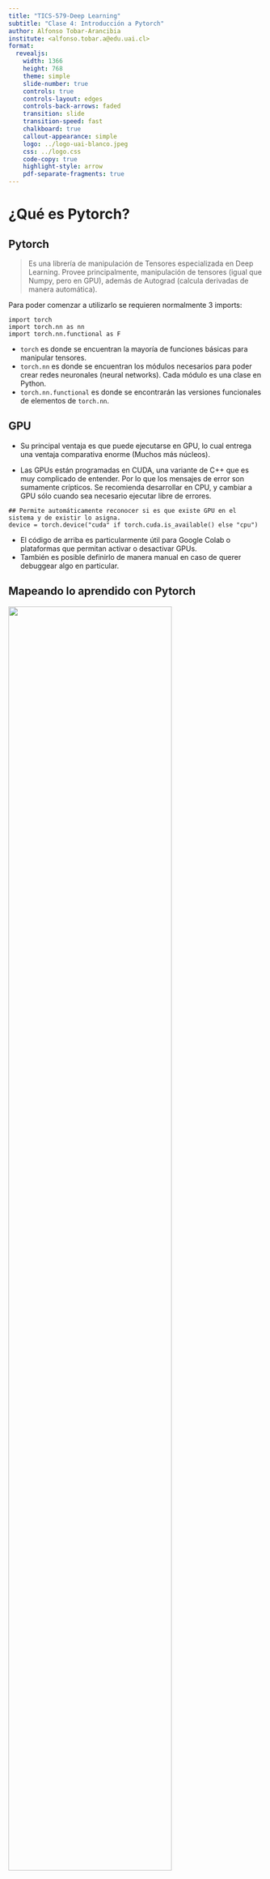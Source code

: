 ```yaml
---
title: "TICS-579-Deep Learning"
subtitle: "Clase 4: Introducción a Pytorch"
author: Alfonso Tobar-Arancibia
institute: <alfonso.tobar.a@edu.uai.cl>
format:
  revealjs:
    width: 1366
    height: 768
    theme: simple
    slide-number: true
    controls: true
    controls-layout: edges
    controls-back-arrows: faded
    transition: slide
    transition-speed: fast
    chalkboard: true
    callout-appearance: simple
    logo: ../logo-uai-blanco.jpeg
    css: ../logo.css
    code-copy: true
    highlight-style: arrow
    pdf-separate-fragments: true
---
```

# ¿Qué es Pytorch?

## Pytorch {.smaller}
> Es una librería de manipulación de Tensores especializada en Deep Learning. Provee principalmente, manipulación de tensores (igual que Numpy, pero en GPU), además de Autograd (calcula derivadas de manera automática).

Para poder comenzar a utilizarlo se requieren normalmente 3 imports:

```.python
import torch
import torch.nn as nn
import torch.nn.functional as F
```

::: {.callout-important}
* `torch` es donde se encuentran la mayoría de funciones básicas para manipular tensores.
* `torch.nn` es donde se encuentran los módulos necesarios para poder crear redes neuronales (neural networks). Cada módulo es una clase en Python.
* `torch.nn.functional` es donde se encontrarán las versiones funcionales de elementos de `torch.nn`.
:::


## GPU {.smaller}

::: {.callout-note}
* Su principal ventaja es que puede ejecutarse en GPU, lo cual entrega una ventaja comparativa enorme (Muchos más núcleos).
:::
::: {.callout-important}
* Las GPUs están programadas en CUDA, una variante de C++ que es muy complicado de entender. Por lo que los mensajes de error son sumamente crípticos. Se recomienda desarrollar en CPU, y cambiar a GPU sólo cuando sea necesario ejecutar libre de errores.
:::

```.python
## Permite automáticamente reconocer si es que existe GPU en el sistema y de existir lo asigna.
device = torch.device("cuda" if torch.cuda.is_available() else "cpu")
```

::: {.callout-note}
* El código de arriba es particularmente útil para Google Colab o plataformas que permitan activar o desactivar GPUs.
* También es posible definirlo de manera manual en caso de querer debuggear algo en particular.
:::

## Mapeando lo aprendido con Pytorch {.smaller}

![](img/clase-2/formal_nn.png){.lightbox fig-align="center" width="80%"}  

::: {style="font-size: 70%;"}
* Supongamos el caso particular en el cual queremos resolver un problema de clasificación binaria. ¿Cuánto valdría $k$ y cuál sería la **Loss Function** a utilizar?
* Supongamos que queremos transformar una Matriz $X$ de 1000 registros y 10 variables. Además tenemos un vector $y$ el cuál queremos predecir. 
* Supongamos que queremos llevar a 32 variables, luego a 64 para luego generar nuestra predicción. 
* Supongamos además que queremos usar como función de activación la función ReLU  en ambas capas de transformación.
:::
::: {.callout-caution .fragment}
¿Cómo definimos los 3 elementos principales de una red? 
:::
::: {.callout-tip .fragment}
(***Hipótesis***, ***Loss Function*** y ***Optimizador***)
:::


## nn.Module 

::: {style="font-size: 70%;"}

> En Pytorch, cada parte de una red es una clase.

::: {.callout-tip}
* Una clase tiene la ventaja de que es un objeto mutable que puede almacenar estados en su interior. En el caso particular de una red neuronal, ¿qué **estado** será importante que guarde?
:::

::: {.callout-important}
Una vez que un módulo es instanciado, acepta tensores de entrada y devuelve tensores de salida. 
:::

nn.Linear()
: Corresponde a la Red más básica de Pytorch y permite realizar ***Transformaciones Affine***.
:::

```.python
fc = nn.Linear(in_features, out_features, bias=True)
```

::: {style="font-size: 70%;"}
* **in_features** es la dimensión inicial ($n_i$).
* **out_features** la dimensión a la que se quiere llevar ($n_{i+1}$).

::: {.callout-tip}
De manera análoga, `nn.ReLU()` será el módulo que representará una función de activación ReLU. 
:::
:::

::: {.callout-important .fragment}
Pero, ¿Cómo combinamos distintos módulos para crear una sóla arquitectura que represente nuestra Hipótesis?
:::


## Hipótesis

::: {style="font-size: 70%;"}
Para poder crear una Hipótesis en Pytorch podemos combinar cada Módulo entra clase que herede desde `nn.Module`.
:::

```.python
class MyNeuralNetwork(nn.Module):
    def __init__(self,):
        pass
    def forward(self,x):
        pass
```

<br>

::: {style="font-size: 70%;"}
* La red neuronal ***siempre debe heredar*** `nn.Module`. Esto permitirá que transformar la clase en Módulos que pueden combinarse para crear Arquitecturas cada vez más complejas.
* **\_\_init\_\_()** corresponde al constructor. Acá se deben definir todos los parámetros de entrada (similar a una función), con la que se instanciará la clase.
* **forward()** corresponde a la definición del ***forward pass** de la red en cuestión.
:::

## Hipótesis: `__init__()`

```.python
class MyNeuralNetwork(nn.Module):
    def __init__(self,*):
        super().__init__()
        self.w1 = nn.Linear(10,32)
        self.w2 = nn.Linear(32,64)
        self.w3 = nn.Linear(64,1)
        self.relu_1= nn.ReLU()
        self.relu_2= nn.ReLU()
```

<br>

::: {style="font-size: 70%;"}
* Siempre el primer elemento de una red neuronal la inicialización del `nn.Module` mediante el `super().__init__()`.
* Es importante notar que todos los elementos dentro de la clase deben tener el prefijo `self`. Esto permite que estos elementos puedan estar disponibles en cualquier método de la clase. 
* Es posible inicializar elementos mediante parámetros (representado por *) para que la red sea flexible y reutilizable. La convención es que todos los métodos tienen que tener como primer parámetro la palabra `self` y luego pueden tener otros parámetros.
:::

## Hipótesis: `forward()` {auto-animate="true"}

```.python
class MyNeuralNetwork(nn.Module):
    def __init__(self,*):
        super().__init__()
        self.w1 = nn.Linear(10,32)
        self.w2 = nn.Linear(32,64)
        self.w3 = nn.Linear(64,1)
        self.relu_1= nn.ReLU()
        self.relu_2= nn.ReLU()
    def forward(self,x):
        x = self.w1(x)
        x = self.relu_1(x)
        x = self.w2(x)
        x = self.relu_2(x)
        x = self.w3(x)
        return x

```
::: {style="font-size: 70%;"}
* La método `forward` representa el ***forward pass** de la red e indica cómo están conectadas las distintas etapas de la red. 
* En este caso $x$ representa una instancia/registro que va pasando por la red. 
:::

## Loss Function y Optimizer

::: {style="font-size: 70%;"}
Loss Function
: > La nomenclatura utilizada en Pytorch para referirse a la definición de la función de Pérdida es el `criterion`. Es decir, el criterio con el que se mide la pérdida. Más Loss Functions se pueden encontrar [acá](https://pytorch.org/docs/stable/nn.html#loss-functions).


Optimizador
: > La nomenclatura utilizada en Pytorch para referirse al optimizador a utilizar es `optimizer`. Éste se importa desde `torch.optim` y debe recibir como argumentos `model.parameters()` y **al menos** el `learning_rate`. Todos los optimizers pueden encontrarse [acá](https://pytorch.org/docs/stable/optim.html#algorithms).
:::


```.python
model = MyNeuralNetwork()
criterion = nn.CrossEntropyLoss()
optimizer = torch.optim.Adam(model.parameters(), lr = 3e-4)
```

## Training Loop


::: {style="font-size: 50%;"}
Definiremos como `Training Loop` al proceso en el cual entrenaremos el modelo.
:::

```.python
for e in range(EPOCHS):
    ## Fijar el modelo en Modo Entrenamiento
    model.train()

    ## Fijar Gradientes en 0
    optimizer.zero_grad()

    ## Forward Pass
    preds = model(X)

    ## Cálculo del Loss (Ojo, primero va la predicción y luego el target). Ver Docs.
    loss = criterion(preds, y)

    ## Cálculo de Gradientes
    loss.backward()

    ## Update Rule
    optimizer.step()
```

::: {.callout-important style="font-size: 60%;"}
* `.zero_grad()` fijan los gradientes a cero, ya que Pytorch acumula gradientes siempre. Es importante que en cada epoch todos los gradientes acumulados vuelvan a cero para una siguiente optimización.
:::

## Inferencia

::: {style="font-size: 70%;"}
> Para generar predicciones basta con generar un `Forward Pass` con el modelo ya entrenado. Dependiendo del modelo, es posible que sea necesario aplicar un `post-procesamiento`.
:::

<br>

```.python
## Fijar el Modelo en Evaluación.
model.eval()

## Evita que Pytorch calcule Gradientes ya que no es necesario.
with torch.no_grad():
    ## Cálculo de la salida del modelo (h)
    h = model(X)

## Cálculo de Probabilidades (si es que fuera necesario)
y_proba = torch.sigmoid(h)

## Clasificación propiamente tal
y_preds = torch.where(y_proba>=0.5, 1,0)
```

## Mini-Batching

::: {style="font-size: 80%;"}
::: {.callout-warning}
* Rara vez los datos vienen en formato de Tensor de Pytorch. Por lo tanto, el dataset (tablas, imágenes, videos, texto, audio, etc) debe ser llevado a formato Tensor, lo cual puede ser un proceso bastante costoso y que consume muchos recursos.
:::

::: {.callout-important}
* Además, la cantidad de datos necesaria para poder entrenar un modelo de Deep Learning normalmente es alta. Lo cual limita el cierto Hardware al no contar con la capacidad necesaria.
:::


Mini-Batching
: Se refiere a aplicar un proceso de Optimización Estocástica, con sólo una muestra de los datos. Se basa en que el gradiente de la suma de las muestras es equivalente al gradiente total.

Para ello Pytorch introduce los conceptos de Dataset y DataLoader para implementar conversión y carga de datos `on-the-fly`.

:::

<br>
```.python
from torch.utils.data import Dataset, DataLoader
```

## Mini-Batching: Dataset

> Pytorch necesita crear una clase que herede de `Dataset` y que  permita tomar elementos uno a uno y transformarlos en Tensores. Este clase debe tener al menos 3 métodos: `\_\_init\_\_`, `\_\_len\_\_` y `\_\_getitem\_\_`.

::: {.callout-tip}
Supongamos que nuestros datos iniciales estaban en Numpy. 
:::

```.python
class MyDataSet(Dataset):
    def __init__(self, X,y):
        self.X = X
        self.y = y
    def __len__(self):
        return len(X)
    def __getitem__(self,idx):
        features = torch.from_numpy(self.X[idx])
        target = torch.from_numpy(self.y[idx])
        return features, target
```

## Mini-Batching: Dataloader 

::: {style="font-size: 70%;"}
> El Dataloader permitirá ir cargando los datos en memoria en un cierto `batch_size`. La idea es no generar cuellos de botella por falta de memoria disponible. 
:::

```.python
data = MyDataset(X,y)
train_loader = DataLoader(data, batch_size=32, pin_memory=True,num_workers=12, shuffle=True)
```
::: {style="font-size: 70%;"}
::: {.callout-important}
Esto implica que nuestro Training Loop deberá sufrir ciertas modificaciones para ir actualizandose por Batch y no sólo por Epoch.
:::
:::

```.python
for e in range(EPOCHS):
    train_loss = []

    model.train()
    for batch in train_loader:
        X, y = batch
        optimizer.zero_grad()
        preds = model(X)
        loss = criterion(preds, y)
        loss.backward()
        optimizer.step()
        train_loss.append(loss.item())
    print(f"Loss para Epoch {e}: {np.mean(train_loss)}")
```
# Continuará

::: {.footer}
<p xmlns:cc="http://creativecommons.org/ns#" xmlns:dct="http://purl.org/dc/terms/"><span property="dct:title">Tics-579 Deep Learning</span> por Alfonso Tobar-Arancibia está licenciado bajo <a href="http://creativecommons.org/licenses/by-nc-sa/4.0/?ref=chooser-v1" target="_blank" rel="license noopener noreferrer" style="display:inline-block;">CC BY-NC-SA 4.0

<img style="height:22px!important;margin-left:3px;vertical-align:text-bottom;" src="https://mirrors.creativecommons.org/presskit/icons/cc.svg?ref=chooser-v1"><img style="height:22px!important;margin-left:3px;vertical-align:text-bottom;" src="https://mirrors.creativecommons.org/presskit/icons/by.svg?ref=chooser-v1"><img style="height:22px!important;margin-left:3px;vertical-align:text-bottom;" src="https://mirrors.creativecommons.org/presskit/icons/nc.svg?ref=chooser-v1"><img style="height:22px!important;margin-left:3px;vertical-align:text-bottom;" src="https://mirrors.creativecommons.org/presskit/icons/sa.svg?ref=chooser-v1"></a></p>
:::
